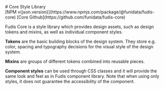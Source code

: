 
<Meta title="Documentation/Introduction/Welcome" />

<div class="full-width-bg">
# Core Style Library

</div>

<div class="version-badges">
  <span class="fudis-badge fudis-badge__primary">
    [NPM v{json.version}](https://www.npmjs.com/package/@funidata/fudis-core)
  </span>
  <span class="fudis-badge fudis-badge__primary">
    [Core Github](https://github.com/funidata/fudis-core)
  </span>
</div>

Fudis Core is a style library which provides design assets, such as design tokens and mixins, as well as individual component styles.

**Tokens** are the basic building blocks of the design system. They store e.g. color, spacing and typography decisions for the visual style of the design system.

**Mixins** are groups of different tokens combined into reusable pieces.

**Component styles** can be used through CSS classes and it will provide the same look and feel as in Fudis component library. Note that when using only styles, it does not guarantee the accessibility of the component.
